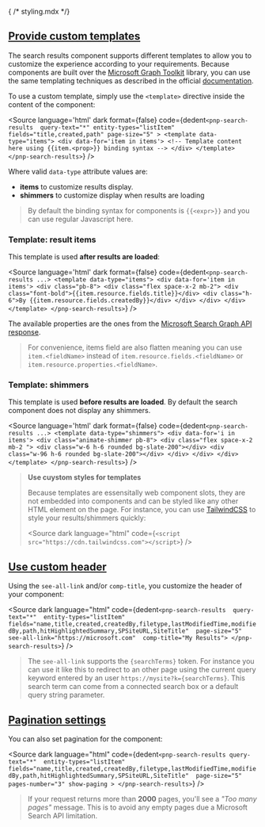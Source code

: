 { /* styling.mdx */}

<Meta of={SearchResultsStylingStories} name="Usage - Styling"/>

## [Provide custom templates](?path=/docs/components-search-search-results--custom-items-template-story)

The search results component supports different templates to allow you to customize the experience according to your requirements.
Because components are built over the [Microsoft Graph Toolkit](https://learn.microsoft.com/en-us/graph/toolkit/overview) library, you can use the same templating techniques as described in the official [documentation](https://learn.microsoft.com/en-ca/graph/toolkit/customize-components/templates).

To use a custom template, simply use the `<template>` directive inside the content of the component:

<Source
  language='html'
  dark
  format={false}
  code={dedent`
    <pnp-search-results 
      query-text="*"
      entity-types="listItem"
      fields="title,created,path"
      page-size="5"
    >
        <template data-type="items">
            <div data-for='item in items'>
                <!-- Template content here using {{item.<prop>}} binding syntax -->
            </div>
        </template>
    </pnp-search-results>
  `}
/>

Where valid `data-type` attribute values are:
- **items** to customize results display.
- **shimmers** to customize display when results are loading

> By default the binding syntax for components is `{{<expr>}}` and you can use regular Javascript here.

### Template: result items

This template is used **after results are loaded**:

<Source
  language='html'
  dark
  format={false}
  code={dedent`
    <pnp-search-results ...>
        <template data-type="items">
            <div data-for='item in items'>
                <div class="pb-8">
                    <div class="flex space-x-2 mb-2">
                        <div class="font-bold">{{item.resource.fields.title}}</div>
                        <div class="h-6">By {{item.resource.fields.createdBy}}</div>
                    </div>
                </div>
            </div>
        </template>
    </pnp-search-results>
  `}
/>

The available properties are the ones from the [Microsoft Search Graph API response](https://learn.microsoft.com/en-us/graph/api/resources/searchhit?view=graph-rest-1.0).

> For convenience, items field are also flatten meaning you can use `item.<fieldName>` instead of `item.resource.fields.<fieldName>` or `item.resource.properties.<fieldName>`.

### Template: shimmers

This template is used **before results are loaded**. By default the search component does not display any shimmers.

<Source
  language='html'
  dark
  format={false}
  code={dedent`
    <pnp-search-results ...>
        <template data-type="shimmers">
            <div data-for='i in items'>
                <div class="animate-shimmer pb-8">
                    <div class="flex space-x-2 mb-2 ">
                        <div class="w-6 h-6 rounded bg-slate-200"></div>
                        <div class="w-96 h-6 rounded bg-slate-200"></div>
                    </div>
                </div>
            </div>
        </template>
    </pnp-search-results>
  `}
/>

> **Use cuystom styles for templates**
>
> Because templates are essensitally web component slots, they are not embedded into components and can be styled like any other HTML element on the page.
> For instance, you can use [TailwindCSS](https://tailwindcss.com/) to style your results/shimmers quickly:
>
> <Source
>    dark
>    language="html"
>    code={`<script src="https://cdn.tailwindcss.com"></script>`}
> />

## [Use custom header](?path=/story/components-search-search-results--custom-header-template-story)

Using the `see-all-link` and/or `comp-title`, you customize the header of your component:

<Source
    dark
    language="html"
    code={dedent`
        <pnp-search-results 
            query-text="*" 
            entity-types="listItem" 
            fields="name,title,created,createdBy,filetype,lastModifiedTime,modifiedBy,path,hitHighlightedSummary,SPSiteURL,SiteTitle" 
            page-size="5" 
            see-all-link="https://microsoft.com" 
            comp-title="My Results">
        </pnp-search-results>
    `}
/>

> The `see-all-link` supports the `{searchTerms}` token. For instance you can use it like this to redirect to an other page using the current query keyword entered by an user `https://mysite?k={searchTerms}`. This search term can come from a connected search box or a default query string parameter.

## [Pagination settings](?path=/docs/components-search-search-results--paging-template-story)

You can also set pagination for the component:

<Source
    dark
    language="html"
    code={dedent`
        <pnp-search-results
            query-text="*" 
            entity-types="listItem" 
            fields="name,title,created,createdBy,filetype,lastModifiedTime,modifiedBy,path,hitHighlightedSummary,SPSiteURL,SiteTitle" 
            page-size="5" 
            pages-number="3"
            show-paging
        >
        </pnp-search-results>
    `}
/>

> If your request returns more than **2000** pages, you'll see a _"Too many pages"_ message. This is to avoid any empty pages due a Microsoft Search API limitation.